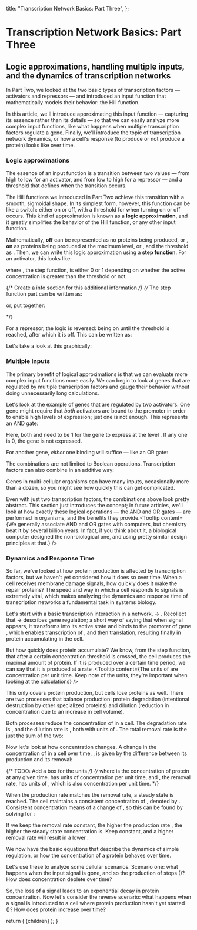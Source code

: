 
  title: "Transcription Network Basics: Part Three",
};

# Transcription Network Basics: Part Three

## Logic approximations, handling multiple inputs, and the dynamics of transcription networks

In Part Two, we looked at the two basic types of transcription factors &mdash; activators and repressors &mdash; and introduced an input function that mathematically models their behavior: the Hill function.

In this article, we'll introduce approximating this input function &mdash; capturing its essence rather than its details &mdash; so that we can easily analyze more complex input functions, like what happens when multiple transcription factors regulate a gene. Finally, we'll introduce the topic of transcription network dynamics, or how a cell's response (to produce or not produce a protein) looks like over time.

### Logic approximations

The essence of an input function is a transition between two values &mdash; from high to low for an activator, and from low to high for a repressor &mdash; and a threshold that defines when the transition occurs.

The Hill functions we introduced in Part Two achieve this transition with a smooth, sigmoidal shape. In its simplest form, however, this function can be like a switch: either on or off, with a threshold for when turning on or off occurs. This kind of approximation is known as a **logic approximation**, and it greatly simplifies the behavior of the Hill function, or any other input function.

Mathematically, **off** can be represented as no proteins being produced, or <MathFormula className="text-lg" tex="f(X^*) = 0" />, **on** as proteins being produced at the maximum level, or <MathFormula className="text-lg" tex="f(X^*) = \beta" />, and the threshold as <MathFormula className="text-lg" tex="X^* = K" />. Then, we can write this logic approximation using a **step function**. For an activator, this looks like:

<div className="flex flex-col justify-center mt-4 mb-12 mx-auto">
  <MathFormula className="text-lg" tex="f(X^*) = \beta \cdot \theta(X^* > K)" />
</div>

where <MathFormula className="text-lg" tex="\theta(X^* > K)" />, the step function, is either 0 or 1 depending on whether the active concentration <MathFormula className="text-lg" tex="X^*" /> is greater than the threshold <MathFormula className="text-lg" tex="K" /> or not. 

{/* Create a info section for this additional information */}
{/* The step function part can be written as:

<div className="flex flex-col justify-center mt-4 mb-12 mx-auto">
  <MathFormula tex="\theta(X^* > K) = \begin{cases} 0 & \text{if } X^* < K \\ 1 & \text{if } X^* \geq K \end{cases}" />
</div>

or, put together:

<div className="flex flex-col justify-center mt-4 mb-12 mx-auto">
  <MathFormula tex="f(X^*) = \begin{cases} 0 & \text{if } X^* < K \\ \beta & \text{if } X^* \geq K \end{cases}" />
</div> */}

For a repressor, the logic is reversed: being on until the threshold is reached, after which it is off. This can be written as:

<div className="flex flex-col justify-center mt-4 mb-12 mx-auto">
  <MathFormula className="text-lg" tex="f(X^*) = \beta \cdot \theta(X^* < K)" />
</div>

Let's take a look at this graphically:

<StepFunctionTutorial />

### Multiple Inputs

The primary benefit of logical approximations is that we can evaluate more complex input functions more easily. We can begin to look at genes that are regulated by multiple transcription factors and gauge their behavior without doing unnecessarily long calculations.

Let's look at the example of genes that are regulated by two activators. One gene might require that *both* activators are bound to the promoter in order to enable high levels of expression; just one is not enough. This represents an AND gate:

<div className="flex flex-col justify-center mt-4 mb-12 mx-auto">
  <MathFormula className="text-lg" tex="f(X^*, Y^*) = \beta \cdot \theta(X^* > K_X) \cdot \theta(Y^* > K_Y) \qquad \text{\textasciitilde} X^* \text{ AND } Y^*" />
</div>

Here, both <MathFormula className="text-lg" tex="\theta(X^* > K_X)" /> and <MathFormula className="text-lg" tex="\theta(Y^* > K_Y)" /> need to be 1 for the gene to express at the level <MathFormula className="text-lg" tex="\beta" />. If any one is 0, the gene is not expressed.

For another gene, *either* one binding will suffice &mdash; like an OR gate:

<div className="flex flex-col justify-center mt-4 mb-12 mx-auto">
  <MathFormula className="text-lg" tex="f(X^*, Y^*) = \beta \cdot \theta(X^* > K_X \hspace{0.75em} \text{OR} \hspace{0.75em} Y^* > K_Y) \qquad \text{\textasciitilde} X^* \text{ OR } Y^*" />
</div>

The combinations are not limited to Boolean operations. Transcription factors can also combine in an additive way:

<div className="flex flex-col justify-center mt-4 mb-12 mx-auto">
  <MathFormula className="text-lg" tex="f(X^*, Y^*) = \beta_X X^* + \beta_Y Y^*" />
</div>

Genes in multi-cellular organisms can have many inputs, occasionally more than a dozen, so you might see how quickly this can get complicated.

Even with just two transcription factors, the combinations above look pretty abstract. This section just introduces the concept; in future articles, we'll look at how exactly these logical operations &mdash; the AND and OR gates &mdash; are performed in organisms, and the benefits they provide.<Tooltip content={<TooltipContent>We generally associate AND and OR gates with computers, but chemistry beat it by several billion years. In fact, if you think about it, a biological computer designed the non-biological one, and using pretty similar design principles at that.</TooltipContent>} />

### Dynamics and Response Time

So far, we've looked at how protein production is affected by transcription factors, but we haven't yet considered how it does so over time. When a cell receives membrane damage signals, how quickly does it make the repair proteins? The speed and way in which a cell responds to signals is extremely vital, which makes analyzing the dynamics and response time of transcription networks a fundamental task in systems biology.

Let's start with a basic transcription interaction in a network, <MathFormula className="text-lg" tex="X" /> → <MathFormula className="text-lg" tex="Y" />. Recollect that <MathFormula className="text-lg" tex="X" /> → <MathFormula className="text-lg" tex="Y" /> describes gene regulation; a short way of saying that when signal <MathFormula className="text-lg" tex="S_X" /> appears, it transforms <MathFormula className="text-lg" tex="X" /> into its active state <MathFormula className="text-lg" tex="X^*" /> and binds to the promoter of gene <MathFormula className="text-lg" tex="Y" />, which enables transcription of <MathFormula className="text-lg" tex="Y" />, and then translation, resulting finally in protein <MathFormula className="text-lg" tex="Y" /> accumulating in the cell. 

But how quickly does protein <MathFormula className="text-lg" tex="Y" /> accumulate? We know, from the step function, that after a certain concentration threshold is crossed, the cell produces the maximal <MathFormula className="text-lg" tex="\beta" /> amount of protein. If it is produced over a certain time period, we can say that it is produced at a rate <MathFormula className="text-lg" tex="\beta" />.<Tooltip content={<TooltipContent>The units of <MathFormula tex="\beta" /> are concentration per unit time. Keep note of the units, they're important when looking at the calculations</TooltipContent>} />

This only covers protein production, but cells lose proteins as well. There are two processes that balance <MathFormula className="text-lg" tex="Y" /> production: protein degradation (intentional destruction by other specialized proteins) and dilution (reduction in concentration due to an increase in cell volume).

Both processes reduce the concentration of <MathFormula className="text-lg" tex="Y" /> in a cell. The degradation rate is <MathFormula className="text-lg" tex="\alpha_{deg}" />, and the dilution rate is <MathFormula className="text-lg" tex="\alpha_{dil}" />, both with units of <MathFormula className="text-lg" tex="1/time" />. The total removal rate <MathFormula className="text-lg" tex="\alpha" /> is the just the sum of the two:

<div className="flex flex-col justify-center mt-4 mb-12 mx-auto">
  <MathFormula className="text-lg" tex="\alpha = \alpha_{deg} + \alpha_{dil}" />
</div>

Now let's look at how concentration changes. A change in the concentration of <MathFormula className="text-lg" tex="Y" /> in a cell over time, <MathFormula className="text-lg" tex="{dY}/{dt}" />, is given by the difference between its production and its removal:

<div className="flex flex-col justify-center mt-4 mb-12 mx-auto">
  <MathFormula className="text-lg" tex="\dfrac{dY}{dt} = \beta - \alpha Y" />
</div>

{/* TODO: Add a box for the units */}
{/* where <MathFormula className="text-lg" tex="Y" /> is the concentration of protein at any given time. <MathFormula className="text-lg" tex="\beta" /> has units of concentration per unit time, and <MathFormula className="text-lg" tex="\alpha Y" />, the removal rate, has units of <MathFormula className="text-lg" tex="\dfrac{1}{\text{time}} \cdot \text{concentration}" />, which is also concentration per unit time. */}

When the production rate matches the removal rate, a steady state is reached. The cell maintains a consistent concentration of <MathFormula className="text-lg" tex="Y" />, denoted by <MathFormula className="text-lg" tex="Y_{st}" />. Consistent concentration means of a change of <MathFormula className="text-lg" tex="0" />, so this can be found by solving for <MathFormula className="text-lg" tex="{dY}/{dt} = 0" />:

<div className="flex flex-col justify-center mt-4 mb-12 mx-auto">
  <MathFormula className="text-lg" tex="Y_{st} = \dfrac{\beta}{\alpha}" />
</div>

If we keep the removal rate <MathFormula className="text-lg" tex="\alpha" /> constant, the higher the production rate <MathFormula className="text-lg" tex="\beta" />, the higher the steady state concentration is. Keep <MathFormula className="text-lg" tex="\beta" /> constant, and a higher removal rate <MathFormula className="text-lg" tex="\alpha" /> will result in a lower <MathFormula className="text-lg" tex="Y_{st}" />.

We now have the basic equations that describe the dynamics of simple regulation, or how the concentration of a protein <MathFormula className="text-lg" tex="Y" /> behaves over time.

Let's use these to analyze some cellular scenarios. Scenario one: what happens when the input signal <MathFormula className="text-lg" tex="S_X" /> is gone, and so the production of <MathFormula className="text-lg" tex="Y" /> stops (<MathFormula className="text-lg" tex="\beta = 0" />)? How does <MathFormula className="text-lg" tex="Y" /> concentration deplete over time?


<ProteinDecayResponseTimeTutorial />

So, the loss of a signal leads to an exponential decay in protein concentration. Now let's consider the reverse scenario: what happens when a signal <MathFormula className="text-lg" tex="S_X" /> is introduced to a cell where protein production hasn't yet started (<MathFormula className="text-lg" tex="Y = 0" />)? How does protein <MathFormula className="text-lg" tex="Y" /> increase over time?

<ProteinAccumulationResponseTimeTutorial />


  return (
    <MdxLayout metadata={metadata}>{children}</MdxLayout>
  );
}